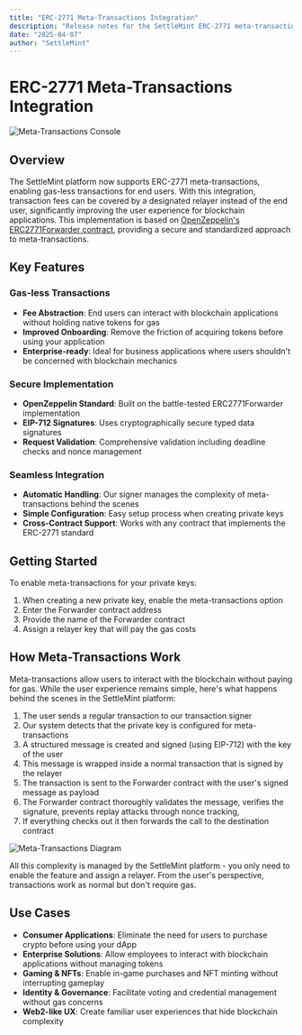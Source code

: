 ```yaml
---
title: "ERC-2771 Meta-Transactions Integration"
description: "Release notes for the SettleMint ERC-2771 meta-transactions integration"
date: "2025-04-07"
author: "SettleMint"
---
```


# ERC-2771 Meta-Transactions Integration

![Meta-Transactions Console](./assets/erc2771-platform.png)

## Overview

The SettleMint platform now supports ERC-2771 meta-transactions, enabling gas-less transactions for end users. With this integration, transaction fees can be covered by a designated relayer instead of the end user, significantly improving the user experience for blockchain applications. This implementation is based on [OpenZeppelin's ERC2771Forwarder contract](https://docs.openzeppelin.com/contracts/5.x/api/metatx), providing a secure and standardized approach to meta-transactions.

## Key Features

### Gas-less Transactions

- **Fee Abstraction**: End users can interact with blockchain applications without holding native tokens for gas
- **Improved Onboarding**: Remove the friction of acquiring tokens before using your application
- **Enterprise-ready**: Ideal for business applications where users shouldn't be concerned with blockchain mechanics

### Secure Implementation

- **OpenZeppelin Standard**: Built on the battle-tested ERC2771Forwarder implementation
- **EIP-712 Signatures**: Uses cryptographically secure typed data signatures
- **Request Validation**: Comprehensive validation including deadline checks and nonce management

### Seamless Integration

- **Automatic Handling**: Our signer manages the complexity of meta-transactions behind the scenes
- **Simple Configuration**: Easy setup process when creating private keys
- **Cross-Contract Support**: Works with any contract that implements the ERC-2771 standard

## Getting Started

To enable meta-transactions for your private keys:

1. When creating a new private key, enable the meta-transactions option
2. Enter the Forwarder contract address
3. Provide the name of the Forwarder contract
4. Assign a relayer key that will pay the gas costs

## How Meta-Transactions Work

Meta-transactions allow users to interact with the blockchain without paying for gas. While the user experience remains simple, here's what happens behind the scenes in the SettleMint platform:

1. The user sends a regular transaction to our transaction signer
2. Our system detects that the private key is configured for meta-transactions
3. A structured message is created and signed (using EIP-712) with the key of the user
4. This message is wrapped inside a normal transaction that is signed by the relayer
5. The transaction is sent to the Forwarder contract with the user's signed message as payload
6. The Forwarder contract thoroughly validates the message, verifies the signature, prevents replay attacks through nonce tracking,
7. If everything checks out it then forwards the call to the destination contract

![Meta-Transactions Diagram](./assets/erc2771-diagram.png)

All this complexity is managed by the SettleMint platform - you only need to enable the feature and assign a relayer. From the user's perspective, transactions work as normal but don't require gas.

## Use Cases

- **Consumer Applications**: Eliminate the need for users to purchase crypto before using your dApp
- **Enterprise Solutions**: Allow employees to interact with blockchain applications without managing tokens
- **Gaming & NFTs**: Enable in-game purchases and NFT minting without interrupting gameplay
- **Identity & Governance**: Facilitate voting and credential management without gas concerns
- **Web2-like UX**: Create familiar user experiences that hide blockchain complexity

